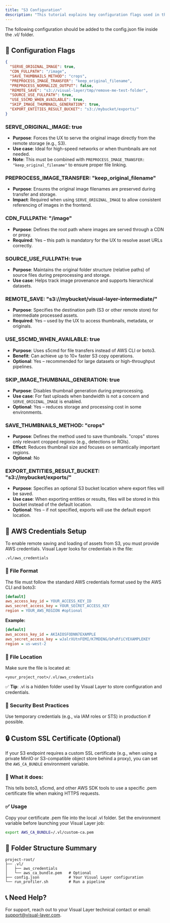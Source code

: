 ```yaml
---
title: "S3 Configuration"
description: "This tutorial explains key configuration flags used in the Visual Layer platform to allow indexing and serving images from S3."
---
```


The following configuration should be added to the config.json file inside the .vl/ folder.

## 🔧 Configuration Flags

```json
{
  "SERVE_ORIGINAL_IMAGE": true,
  "CDN_FULLPATH": "/image",
  "SAVE_THUMBNAILS_METHOD": "crops",
  "PREPROCESS_IMAGE_TRANSFER": "keep_original_filename",
  "PREPROCESS_NORMALIZE_OUTPUT": false,
  "REMOTE_SAVE": "s3://visual-layer/tmp/remove-me-test-folder",
  "SOURCE_USE_FULLPATH": true,
  "USE_S5CMD_WHEN_AVAILABLE": true,
  "SKIP_IMAGE_THUMBNAIL_GENERATION": true,
  "EXPORT_ENTITIES_RESULT_BUCKET": "s3://mybucket/exports/"
}
```

### SERVE_ORIGINAL_IMAGE: true
- **Purpose**: Forces the UX to serve the original image directly from the remote storage (e.g., S3).
- **Use case**: Ideal for high-speed networks or when thumbnails are not needed.
- **Note**: This must be combined with `PREPROCESS_IMAGE_TRANSFER: "keep_original_filename"` to ensure proper file linking.

### PREPROCESS_IMAGE_TRANSFER: "keep_original_filename"
- **Purpose**: Ensures the original image filenames are preserved during transfer and storage.
- **Impact**: Required when using `SERVE_ORIGINAL_IMAGE` to allow consistent referencing of images in the frontend.

### CDN_FULLPATH: "/image"
- **Purpose**: Defines the root path where images are served through a CDN or proxy.
- **Required**: Yes – this path is mandatory for the UX to resolve asset URLs correctly.

### SOURCE_USE_FULLPATH: true
- **Purpose**: Maintains the original folder structure (relative paths) of source files during preprocessing and storage.
- **Use case**: Helps track image provenance and supports hierarchical datasets.

### REMOTE_SAVE: "s3://mybucket/visual-layer-intermediate/"
- **Purpose**: Specifies the destination path (S3 or other remote store) for intermediate processed assets.
- **Required**: Yes – used by the UX to access thumbnails, metadata, or originals.

### USE_S5CMD_WHEN_AVAILABLE: true
- **Purpose**: Uses s5cmd for file transfers instead of AWS CLI or boto3.
- **Benefit**: Can achieve up to 10× faster S3 copy operations.
- **Optional**: Yes – recommended for large datasets or high-throughput pipelines.

### SKIP_IMAGE_THUMBNAIL_GENERATION: true
- **Purpose**: Disables thumbnail generation during preprocessing.
- **Use case**: For fast uploads when bandwidth is not a concern and `SERVE_ORIGINAL_IMAGE` is enabled.
- **Optional**: Yes – reduces storage and processing cost in some environments.

### SAVE_THUMBNAILS_METHOD: "crops"
- **Purpose**: Defines the method used to save thumbnails. "crops" stores only relevant cropped regions (e.g., detections or ROIs).
- **Effect**: Reduces thumbnail size and focuses on semantically important regions.
- **Optional**: No

### EXPORT_ENTITIES_RESULT_BUCKET: "s3://mybucket/exports/"
- **Purpose**: Specifies an optional S3 bucket location where export files will be saved.
- **Use case**: When exporting entities or results, files will be stored in this bucket instead of the default location.
- **Optional**: Yes – if not specified, exports will use the default export location.

## 🔐 AWS Credentials Setup

To enable remote saving and loading of assets from S3, you must provide AWS credentials. Visual Layer looks for credentials in the file:

```
.vl/aws_credentials
```

### 📄 File Format

The file must follow the standard AWS credentials format used by the AWS CLI and boto3:

```ini
[default]
aws_access_key_id = YOUR_ACCESS_KEY_ID
aws_secret_access_key = YOUR_SECRET_ACCESS_KEY
region = YOUR_AWS_REGION #optional
```

**Example:**
```ini
[default]
aws_access_key_id = AKIAIOSFODNN7EXAMPLE
aws_secret_access_key = wJalrXUtnFEMI/K7MDENG/bPxRfiCYEXAMPLEKEY
region = us-west-2
```

### 📁 File Location

Make sure the file is located at:
```
<your_project_root>/.vl/aws_credentials
```

✅ **Tip**: .vl is a hidden folder used by Visual Layer to store configuration and credentials.

### 🔐 Security Best Practices

Use temporary credentials (e.g., via IAM roles or STS) in production if possible.

## 🔒 Custom SSL Certificate (Optional)

If your S3 endpoint requires a custom SSL certificate (e.g., when using a private MinIO or S3-compatible object store behind a proxy), you can set the `AWS_CA_BUNDLE` environment variable.

### 🧪 What it does:
This tells boto3, s5cmd, and other AWS SDK tools to use a specific .pem certificate file when making HTTPS requests.

### ✅ Usage
Copy your certificate .pem file into the local .vl folder. Set the environment variable before launching your Visual Layer job:

```bash
export AWS_CA_BUNDLE=/.vl/custom-ca.pem
```

## 📂 Folder Structure Summary

```
project-root/
├── .vl/
│   ├── aws_credentials
│   └── aws_ca_bundle.pem   # Optional
├── config.json             # Your Visual Layer configuration
└── run_profiler.sh         # Run a pipeline
```

## 📞 Need Help?

For support, reach out to your Visual Layer technical contact or email: support@visual-layer.com.